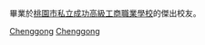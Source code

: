 {{Catnav|頁面分類|人物|校友|中等學校校友|臺灣中等學校校友}}

畢業於[[桃園市私立成功高級工商職業學校|桃園市私立成功高級工商職業學校]]的傑出校友。

[[Category:桃園市高級中等學校校友|Chenggong]]
[[Category:臺灣私立技術型高級中等學校校友|Chenggong]]